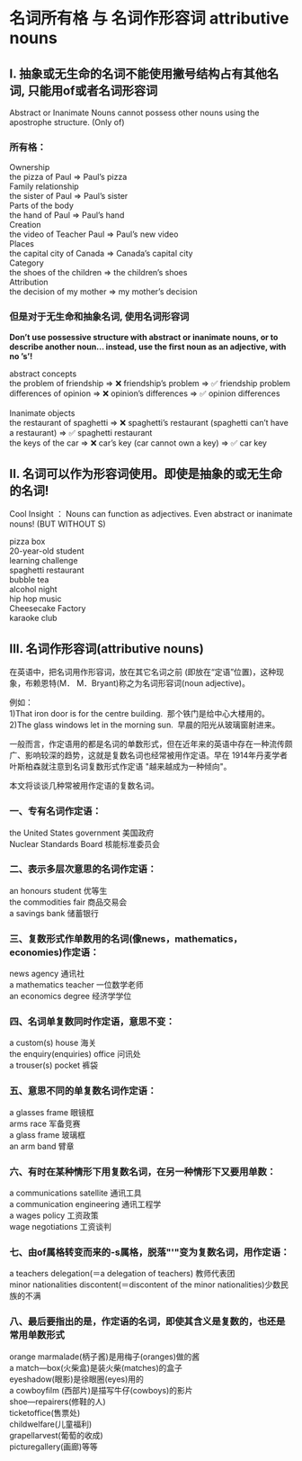 # 名词所有格 与 名词作形容词 attributive nouns


## I. 抽象或无生命的名词不能使用撇号结构占有其他名词, 只能用of或者名词形容词
Abstract or Inanimate Nouns cannot possess other nouns using the apostrophe structure. (Only of) 

### 所有格：

<Hb>Ownership</Hb>
<br/>
the pizza of Paul => Paul’s pizza
<br/>
<Hb>Family relationship</Hb>
<br/>
the sister of Paul => Paul’s sister
<br/>
<Hb>Parts of the body</Hb> 
<br/>
the hand of Paul => Paul’s hand
<br/>
<Hb>Creation</Hb> 
<br/>
the video of Teacher Paul => Paul’s new video
<br/>
<Hb>Places</Hb> 
<br/>
the capital city of Canada => Canada’s capital city
<br/>
<Hb>Category</Hb> 
<br/>
the shoes of the children => the children’s shoes
<br/>
<Hb>Attribution</Hb> 
<br/>
the decision of my mother => my mother’s decision
<br/>

### 但是对于无生命和抽象名词, 使用名词形容词

**Don’t use possessive structure with abstract or inanimate nouns, or to describe another noun… instead, use the first noun as an adjective, with no ’s’!**

<Hb>abstract concepts</Hb><br/>
the problem of friendship => ❌ friendship’s problem => ✅ friendship problem<br/>
differences of opinion => ❌ opinion’s differences => ✅ opinion differences<br/>
<br/>
<Hb>Inanimate objects</Hb><br/>
the restaurant of spaghetti => ❌ spaghetti’s restaurant (spaghetti can’t have a restaurant) => ✅ spaghetti restaurant<br/>
the keys of the car => ❌ car’s key (car cannot own a key) => ✅ car key


## II. 名词可以作为形容词使用。即使是抽象的或无生命的名词! 
Cool Insight ： Nouns can function as adjectives. Even abstract or inanimate nouns! (BUT WITHOUT S)

pizza box <br/>
20-year-old student <br/>
learning challenge <br/>
spaghetti restaurant <br/>
bubble tea <br/>
alcohol night <br/>
hip hop music <br/>
Cheesecake Factory <br/>
karaoke club <br/>


## III. 名词作形容词(attributive nouns)

在英语中，把名词用作形容词，放在其它名词之前 (即放在“定语”位置)，这种现象，布赖恩特(M． M．Bryant)称之为名词形容词(noun adjective)。 

例如： <br/>
1)That iron door is for the centre building. 
那个铁门是给中心大楼用的。 <br/>
2)The glass windows let in the morning sun. 
早晨的阳光从玻璃窗射进来。 

一般而言，作定语用的都是名词的单数形式，但在近年来的英语中存在一种流传颇广、影响较深的趋势，这就是复数名词也经常被用作定语。早在 1914年丹麦学者叶斯柏森就注意到名词复数形式作定语 "越来越成为一种倾向"。 

本文将谈谈几种常被用作定语的复数名词。 

### 一、专有名词作定语： 
the United States government 美国政府 <br/>
Nuclear Standards Board 核能标准委员会 <br/>

### 二、表示多层次意思的名词作定语： 
an honours student 优等生 <br/>
the commodities fair 商品交易会 <br/>
a savings bank 储蓄银行 <br/>

### 三、复数形式作单数用的名词(像news，mathematics，economies)作定语： 
news agency 通讯社 <br/>
a mathematics teacher 一位数学老师 <br/>
an economics degree 经济学学位 <br/>

### 四、名词单复数同时作定语，意思不变： 
a custom(s) house 海关 <br/>
the enquiry(enquiries) office 问讯处 <br/>
a trouser(s) pocket 裤袋 <br/>

### 五、意思不同的单复数名词作定语： 
a glasses frame 眼镜框<br/>
arms race 军备竞赛 <br/>
a glass frame 玻璃框<br/>
an arm band 臂章 <br/>

### 六、有时在某种情形下用复数名词，在另一种情形下又要用单数： 
a communications satellite 通讯工具 <br/>
a communication engineering 通讯工程学 <br/>
a wages policy 工资政策 <br/>
wage negotiations 工资谈判 <br/>

### 七、由of属格转变而来的-s属格，脱落"'"变为复数名词，用作定语： 
a teachers delegation(＝a delegation of teachers) 教师代表团 <br/>
minor nationalities discontent(＝discontent of the minor nationalities)少数民族的不满 <br/>

### 八、最后要指出的是，作定语的名词，即使其含义是复数的，也还是常用单数形式
orange marmalade(柄子酱)是用梅子(oranges)做的酱 <br/>
a match—box(火柴盒)是装火柴(matches)的盒子 <br/>
eyeshadow(眼影)是徐眼圈(eyes)用的 <br/>
a cowboyfilm (西部片)是描写牛仔(cowboys)的影片 <br/>
shoe—repairers(修鞋的人)  <br/>
ticketoffice(售票处) <br/>
childwelfare(儿童福利) <br/>
grapellarvest(葡萄的收成) <br/>
picturegallery(画廊)等等 <br/>